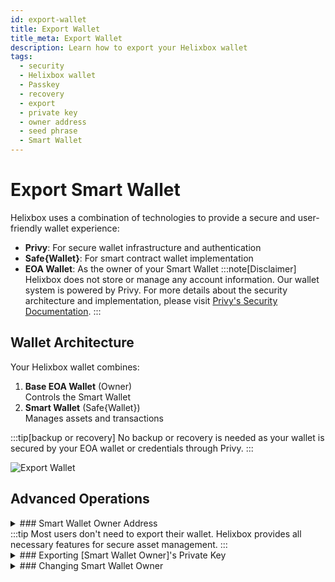 ```yaml
---
id: export-wallet
title: Export Wallet
title_meta: Export Wallet
description: Learn how to export your Helixbox wallet
tags:
  - security
  - Helixbox wallet
  - Passkey
  - recovery
  - export
  - private key
  - owner address
  - seed phrase
  - Smart Wallet
---
```


# Export Smart Wallet



Helixbox uses a combination of technologies to provide a secure and user-friendly wallet experience:
- **Privy**: For secure wallet infrastructure and authentication
- **Safe\{Wallet\}**: For smart contract wallet implementation
- **EOA Wallet**: As the owner of your Smart Wallet
:::note[Disclaimer]
Helixbox does not store or manage any account information. Our wallet system is powered by Privy. 
For more details about the security architecture and implementation,
please visit [Privy's Security Documentation](https://docs.privy.io/guide/security/).
:::

## Wallet Architecture

Your Helixbox wallet combines:
1. **Base EOA Wallet** (Owner)  
   Controls the Smart Wallet
2. **Smart Wallet** (Safe\{Wallet\})  
   Manages assets and transactions



:::tip[backup or recovery]
No backup or recovery is needed as your wallet is secured by your EOA wallet or credentials through Privy.
:::

![Export Wallet](../assets/exprot_wallet/exprot_wallet1.png)

## Advanced Operations

<details>

<summary>
### Smart Wallet Owner Address
</summary>
:::note
follow feature only works with email or Google account login. Wallet Connect is not supported.
:::
To get your Smart Wallet owner address:
1. Access your account settings by clicking on your avatar in the top right corner
2. The address following your login provider is your Smart Wallet owner address
3. You can click the copy icon to copy the address

</details>
:::tip
Most users don't need to export their wallet. Helixbox provides all necessary features for secure asset management.
:::
<details>
<summary>
### Exporting [Smart Wallet Owner]'s Private Key 
</summary>

For advanced users who want to manage their Smart Wallet directly through Safe\{Wallet\}:
1. Access your account settings by clicking on your avatar in the top right corner
2. Click on "**Export Private Key**" in the menu
3. A secure modal will appear where you can:
   - View and copy your private key
   - View and copy your seed phrase

:::danger[Important!!!]
- Never share your private key or seed phrase with anyone
- Make sure you are in a secure environment before exporting
- Store your private key and seed phrase safely offline
:::
</details>

<details>
<summary>
### Changing Smart Wallet Owner
</summary>
:::caution
Changing ownership has important consequences:
- May lose access to your wallet through Helixbox
- Cannot use Helixbox features after ownership change
- Transaction history may become inaccessible
- Account recovery through Privy will no longer work
Only proceed if you fully understand the consequences.
:::

You can change your Smart Wallet's owner through Safe\{Wallet\}:

1. Visit [Safe\{Wallet\} App](https://app.safe.global)
2. Connect using your exported private key
3. Navigate to Settings > Owners
4. Follow Safe\{Wallet\}'s owner management process


#### Security Considerations

1. **Before Exporting**:
   - Ensure you understand the risks
   - Have a secure storage solution ready
   - Know how to use Safe\{Wallet\}

2. **After Exporting**:
   - Store private key securely
   - Never share key details
   - Consider hardware wallet storage

3. **Owner Changes**:
   - Verify new owner address carefully
   - Test access before removing old owner
   - Understand feature limitations

</details>

